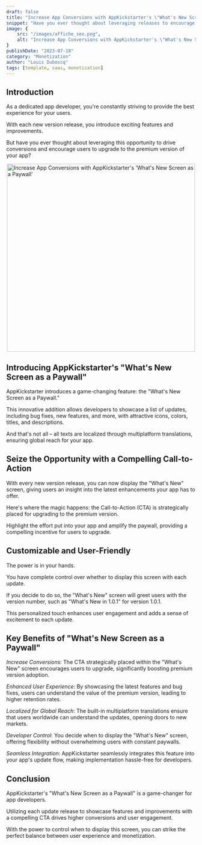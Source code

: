 ```yaml
---
draft: false
title: "Increase App Conversions with AppKickstarter's \"What's New Screen as a Paywall\""
snippet: "Have you ever thought about leveraging releases to encourage users to upgrade to your premium version?"
image: {
    src: "/images/affiche_seo.png",
    alt: "Increase App Conversions with AppKickstarter's \"What's New Screen as a Paywall\""
}
publishDate: "2023-07-18"
category: "Monetization"
author: "Louis Duboscq"
tags: [template, saas, monetization]
--- 
```


## Introduction

As a dedicated app developer, you're constantly striving to provide the best experience for your users. 

With each new version release, you introduce exciting features and improvements. 

But have you ever thought about leveraging this opportunity to drive conversions and encourage users to upgrade to the premium version of your app?
  
<div style="display: flex; justify-content: center; ">
  <img src="/images/blog/whatsnew.png" alt="Increase App Conversions with AppKickstarter's 'What's New Screen as a Paywall'" style="height: 500px;"> </img>
</div>

## Introducing AppKickstarter's "What's New Screen as a Paywall"

AppKickstarter introduces a game-changing feature: the "What's New Screen as a Paywall." 

This innovative addition allows developers to showcase a list of updates, including bug fixes, new features, and more, with attractive icons, colors, titles, and descriptions. 

And that's not all – all texts are localized through multiplatform translations, ensuring global reach for your app.

## Seize the Opportunity with a Compelling Call-to-Action

With every new version release, you can now display the "What's New" screen, giving users an insight into the latest enhancements your app has to offer. 

Here's where the magic happens: the Call-to-Action (CTA) is strategically placed for upgrading to the premium version. 

Highlight the effort put into your app and amplify the paywall, providing a compelling incentive for users to upgrade.

## Customizable and User-Friendly

The power is in your hands. 

You have complete control over whether to display this screen with each update. 

If you decide to do so, the "What's New" screen will greet users with the version number, such as "What's New in 1.0.1" for version 1.0.1. 

This personalized touch enhances user engagement and adds a sense of excitement to each update.

## Key Benefits of "What's New Screen as a Paywall"

*Increase Conversions*: The CTA strategically placed within the "What's New" screen encourages users to upgrade, significantly boosting premium version adoption.

*Enhanced User Experience*: By showcasing the latest features and bug fixes, users can understand the value of the premium version, leading to higher retention rates.

*Localized for Global Reach*: The built-in multiplatform translations ensure that users worldwide can understand the updates, opening doors to new markets.

*Developer Control*: You decide when to display the "What's New" screen, offering flexibility without overwhelming users with constant paywalls.

*Seamless Integration*: AppKickstarter seamlessly integrates this feature into your app's update flow, making implementation hassle-free for developers.

## Conclusion

AppKickstarter's "What's New Screen as a Paywall" is a game-changer for app developers. 

Utilizing each update release to showcase features and improvements with a compelling CTA drives higher conversions and user engagement. 

With the power to control when to display this screen, you can strike the perfect balance between user experience and monetization.